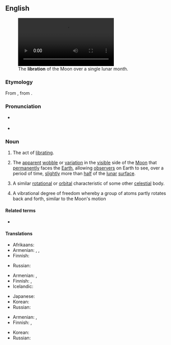 ==English==
{{was wotd|2010|August|14}}
{{wikipedia}}
[[File:Lunar libration with phase Oct 2007.ogv|thumb|The '''libration''' of the Moon over a single lunar month.]]

===Etymology===
From {{etyl|la|en}} {{m|la|lībrātiō||a hurling, swinging}}, from {{m|la|lībrō||poise, cause to swing}}.

===Pronunciation===
* {{a|UK|US}} {{IPA|/laɪˈbɹeɪ.ʃən/|lang=en}}
* {{audio|en-us-libration.ogg|Audio (US)|lang=en}}

===Noun===
{{en-noun}}

# The act of [[librate|librating]].
# {{lb|en|astronomy}} The [[apparent]] [[wobble]] or [[variation]] in the [[visible]] side of the [[Moon]] that [[permanently]] faces the [[Earth]], allowing [[observer]]s on Earth to see, over a period of time, [[slightly]] more than [[half]] of the [[lunar]] [[surface]].
# {{lb|en|by extension}} A similar [[rotational]] or [[orbital]] characteristic of some other [[celestial]] body.
# {{lb|en|chemistry}} A vibrational degree of freedom whereby a group of atoms partly rotates back and forth, similar to the Moon's motion
====Related terms====
* {{l|en|librate}}

====Translations====
{{trans-top|act of libration}}
* Afrikaans: {{t+|af|librasie}}
* Armenian: {{t+|hy|ճոճում}}, {{t+|hy|երերում}}, {{t+|hy|տատանում}}
* Finnish: {{t+|fi|huojunta}}
{{trans-mid}}
* Russian: {{t+|ru|качание}}
{{trans-bottom}}

{{trans-top|astronomy: apparent wobble of the moon}}
* Armenian: {{t|hy|լիբրացիա}}, {{t+|hy|ճոճք}}
* Finnish: {{t+|fi|huojunta}}, {{t|fi|libraatio}}
* Icelandic: {{t|is|tunglvik|n}}
{{trans-mid}}
* Japanese: {{t|ja|秤動|tr=ひょうどう, hyōdō}}
* Korean: {{t|ko|칭동}}
* Russian: {{t+|ru|либра́ция}}
{{trans-bottom}}

{{trans-top|astronomy: similar characteristic of another celesial object}}
* Armenian: {{t|hy|լիբրացիա}}, {{t+|hy|ճոճք}}
* Finnish: {{t+|fi|huojunta}}, {{t|fi|libraatio}}
{{trans-mid}}
* Korean: {{t|ko|칭동}}
* Russian: {{t+|ru|либра́ция}}
{{trans-bottom}}
